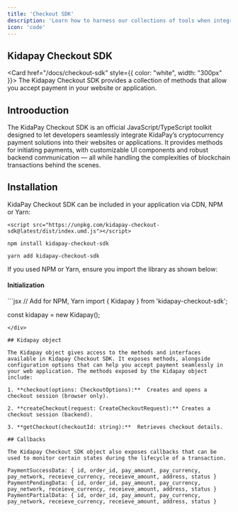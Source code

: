 ```yaml
---
title: 'Checkout SDK'
description: 'Learn how to harness our collections of tools when integrating payment into your application'
icon: 'code'
---
```





## Kidapay Checkout SDK

  <Card href="/docs/checkout-sdk" style={{ color: "white", width: "300px" }}>
    The Kidapay Checkout SDK provides a collection of methods that allow you accept payment in your website or application.
  </Card>


## Introoduction

The KidaPay Checkout SDK is an official JavaScript/TypeScript toolkit designed to let developers seamlessly integrate KidaPay’s cryptocurrency payment solutions into their websites or applications. It provides methods for initiating payments, with customizable UI components and robust backend communication — all while handling the complexities of blockchain transactions behind the scenes.


## Installation

KidaPay Checkout SDK can be included in your application via CDN, NPM or Yarn:

<div className="kidapay-gradient-card">
<Tabs>
    <Tab value="CDN" title="CDN" default>

```
<script src="https://unpkg.com/kidapay-checkout-sdk@latest/dist/index.umd.js"></script>
```

  </Tab>

  <Tab value="NPM" title="NPM">

```
npm install kidapay-checkout-sdk
```

  </Tab>  

  <Tab value="yarn" title="Yarn">

```
yarn add kidapay-checkout-sdk
```

  </Tab>  
  
</Tabs>
</div>

If you used NPM or Yarn, ensure you import the library as shown below:

<div className="kidapay-gradient-card">
<h4 className="border-b border-gray-300">Initialization</h4>
```jsx
// Add for NPM, Yarn
import { Kidapay } from 'kidapay-checkout-sdk';

 const kidapay = new Kidapay();
```
</div>

## Kidapay object

The Kidapay object gives access to the methods and interfaces available in Kidapay Checkout SDK. It exposes methods, alongside configuration options that can help you accept payment seamlessly in your web application. The methods exposed by the Kidapay object include:

1. **checkout(options: CheckoutOptions):**  Creates and opens a checkout session (browser only).

2. **createCheckout(request: CreateCheckoutRequest):** Creates a checkout session (backend).

3. **getCheckout(checkoutId: string):**  Retrieves checkout details.

## Callbacks

The Kidapay Checkout SDK object also exposes callbacks that can be used to monitor certain states during the lifecycle of a transaction.

PaymentSuccessData: { id, order_id, pay_amount, pay_currency, pay_network, receieve_currency, receieve_amount, address, status }
PaymentPendingData: { id, order_id, pay_amount, pay_currency, pay_network, receieve_currency, receieve_amount, address, status }
PaymentPartialData: { id, order_id, pay_amount, pay_currency, pay_network, receieve_currency, receieve_amount, address, status }

